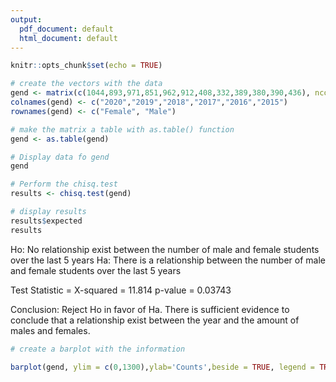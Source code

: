 ```yaml
---
output:
  pdf_document: default
  html_document: default
---
```



```r
knitr::opts_chunk$set(echo = TRUE)
```

```r
# create the vectors with the data
gend <- matrix(c(1044,893,971,851,962,912,408,332,389,380,390,436), ncol = 6, byrow = TRUE)
colnames(gend) <- c("2020","2019","2018","2017","2016","2015")
rownames(gend) <- c("Female", "Male")

# make the matrix a table with as.table() function
gend <- as.table(gend)

# Display data fo gend
gend

```

```r
# Perform the chisq.test
results <- chisq.test(gend)

# display results
results$expected
results

```

Ho: No relationship exist between the number of male and female students over the last 5 years
Ha: There is a relationship between the number of male and female students over the last 5 years

Test Statistic = X-squared = 11.814
p-value = 0.03743

Conclusion: Reject Ho in favor of Ha. There is sufficient evidence to conclude that a relationship exist between the year and the amount of males and females.

```r
# create a barplot with the information

barplot(gend, ylim = c(0,1300),ylab='Counts',beside = TRUE, legend = TRUE)

```


